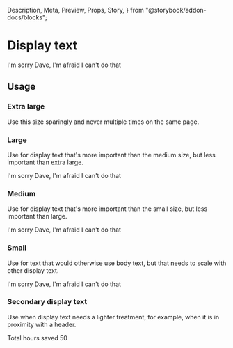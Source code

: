   Description,
  Meta,
  Preview,
  Props,
  Story,
} from "@storybook/addon-docs/blocks";

<Meta
  component={DisplayText}
  title="Components / Titles and text / Display text"
/>

# Display text

<Description of={DisplayText} />

<Preview withToolbar>
  <Story name="Example">
    <DisplayText size="extraLarge">
      I'm sorry Dave, I'm afraid I can't do that
    </DisplayText>
  </Story>
</Preview>

<Props of={DisplayText} />

## Usage

### Extra large

Use this size sparingly and never multiple times on the same page.

### Large

Use for display text that's more important than the medium size, but less important than extra large.

<Preview>
  <Story name="Large">
    <DisplayText size="large">
      I'm sorry Dave, I'm afraid I can't do that
    </DisplayText>
  </Story>
</Preview>

### Medium

Use for display text that's more important than the small size, but less important than large.

<Preview>
  <Story name="Medium">
    <DisplayText size="medium">
      I'm sorry Dave, I'm afraid I can't do that
    </DisplayText>
  </Story>
</Preview>

### Small

Use for text that would otherwise use body text, but that needs to scale with other display text.

<Preview>
  <Story name="Small">
    <DisplayText size="small">
      I'm sorry Dave, I'm afraid I can't do that
    </DisplayText>
  </Story>
</Preview>

### Secondary display text

Use when display text needs a lighter treatment, for example, when it is in proximity with
a header.

<Preview>
  <Story name="Secondary">
    <Card>
      <Stack vertical>
        <Heading element="h3" secondary>
          Total hours saved
        </Heading>
        <DisplayText secondary size="extraLarge">
          50
        </DisplayText>
      </Stack>
    </Card>
  </Story>
</Preview>
